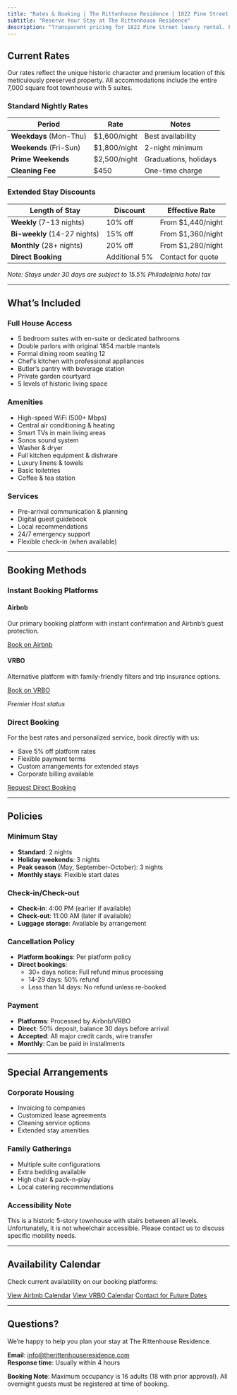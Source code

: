 ```yaml
---
title: "Rates & Booking | The Rittenhouse Residence | 1822 Pine Street Philadelphia"
subtitle: "Reserve Your Stay at The Rittenhouse Residence"
description: "Transparent pricing for 1822 Pine Street luxury rental. From $1,600/night. Weekly & monthly discounts. Book direct and save 5%. Sleeps 16-18 in 5 private suites."
---
```


## Current Rates

Our rates reflect the unique historic character and premium location of this meticulously preserved property. All accommodations include the entire 7,000 square foot townhouse with 5 suites.

### Standard Nightly Rates

::: {.rates-table}
| Period | Rate | Notes |
|--------|------|-------|
| **Weekdays** (Mon-Thu) | $1,600/night | Best availability |
| **Weekends** (Fri-Sun) | $1,800/night | 2-night minimum |
| **Prime Weekends** | $2,500/night | Graduations, holidays |
| **Cleaning Fee** | $450 | One-time charge |
:::

### Extended Stay Discounts

| Length of Stay | Discount | Effective Rate |
|----------------|----------|----------------|
| **Weekly** (7-13 nights) | 10% off | From $1,440/night |
| **Bi-weekly** (14-27 nights) | 15% off | From $1,360/night |
| **Monthly** (28+ nights) | 20% off | From $1,280/night |
| **Direct Booking** | Additional 5% | Contact for quote |

*Note: Stays under 30 days are subject to 15.5% Philadelphia hotel tax*

---

## What's Included

### Full House Access
- 5 bedroom suites with en-suite or dedicated bathrooms
- Double parlors with original 1854 marble mantels
- Formal dining room seating 12
- Chef's kitchen with professional appliances
- Butler's pantry with beverage station
- Private garden courtyard
- 5 levels of historic living space

### Amenities
- High-speed WiFi (500+ Mbps)
- Central air conditioning & heating
- Smart TVs in main living areas
- Sonos sound system
- Washer & dryer
- Full kitchen equipment & dishware
- Luxury linens & towels
- Basic toiletries
- Coffee & tea station

### Services
- Pre-arrival communication & planning
- Digital guest guidebook
- Local recommendations
- 24/7 emergency support
- Flexible check-in (when available)

---

## Booking Methods

### Instant Booking Platforms

::: {.booking-cards}
::: {.card}
#### Airbnb
Our primary booking platform with instant confirmation and Airbnb's guest protection.

[Book on Airbnb](https://www.airbnb.com/rooms/6000930){.btn .btn-primary}
:::

::: {.card}
#### VRBO
Alternative platform with family-friendly filters and trip insurance options.

[Book on VRBO](https://www.vrbo.com/757481){.btn .btn-primary}

*Premier Host status*
:::
:::

### Direct Booking

For the best rates and personalized service, book directly with us:

- Save 5% off platform rates
- Flexible payment terms
- Custom arrangements for extended stays
- Corporate billing available

[Request Direct Booking](contact.qmd){.btn .btn-outline-primary .btn-lg}

---

## Policies

### Minimum Stay
- **Standard**: 2 nights
- **Holiday weekends**: 3 nights
- **Peak season** (May, September-October): 3 nights
- **Monthly stays**: Flexible start dates

### Check-in/Check-out
- **Check-in**: 4:00 PM (earlier if available)
- **Check-out**: 11:00 AM (later if available)
- **Luggage storage**: Available by arrangement

### Cancellation Policy
- **Platform bookings**: Per platform policy
- **Direct bookings**:
  - 30+ days notice: Full refund minus processing
  - 14-29 days: 50% refund
  - Less than 14 days: No refund unless re-booked

### Payment
- **Platforms**: Processed by Airbnb/VRBO
- **Direct**: 50% deposit, balance 30 days before arrival
- **Accepted**: All major credit cards, wire transfer
- **Monthly**: Can be paid in installments

---

## Special Arrangements

### Corporate Housing
- Invoicing to companies
- Customized lease agreements
- Cleaning service options
- Extended stay amenities

### Family Gatherings
- Multiple suite configurations
- Extra bedding available
- High chair & pack-n-play
- Local catering recommendations

### Accessibility Note
This is a historic 5-story townhouse with stairs between all levels. Unfortunately, it is not wheelchair accessible. Please contact us to discuss specific mobility needs.

---

## Availability Calendar

Check current availability on our booking platforms:

::: {.calendar-links}
[View Airbnb Calendar](https://www.airbnb.com/rooms/6000930){.btn .btn-outline-primary}
[View VRBO Calendar](https://www.vrbo.com/757481){.btn .btn-outline-primary}
[Contact for Future Dates](contact.qmd){.btn .btn-outline-primary}
:::

---

## Questions?

We're happy to help you plan your stay at The Rittenhouse Residence.

**Email**: [info@therittenhouseresidence.com](mailto:info@therittenhouseresidence.com)  
**Response time**: Usually within 4 hours

::: {.alert .alert-info}
**Booking Note**: Maximum occupancy is 16 adults (18 with prior approval). All overnight guests must be registered at time of booking.
:::
